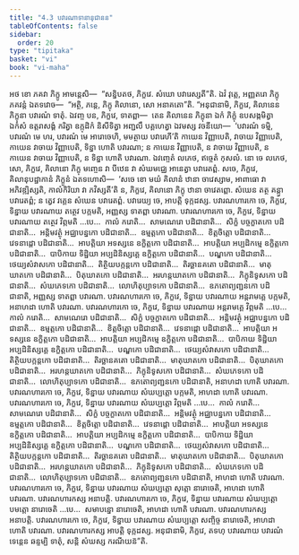 ```yaml
---
title: "4.3 បវារណាទានានុជានន"
tableOfContents: false
sidebar:
  order: 20
type: "tipitaka"
basket: "vi"
book: "vi-maha"
---
```



<DynamicBreadcrumb />

<Division number="213" book="vi-maha">

<Paragraph number="965" book="vi-maha">
អថ ខោ ភគវា ភិក្ខូ អាមន្តេសិ—  “សន្និបតថ, ភិក្ខវេ. សំឃោ បវារេស្សតី”តិ. ឯវំ វុត្តេ, អញ្ញតរោ ភិក្ខុ ភគវន្តំ ឯតទវោច—  “អត្ថិ, ភន្តេ, ភិក្ខុ គិលានោ, សោ អនាគតោ”តិ. “អនុជានាមិ, ភិក្ខវេ, គិលានេន ភិក្ខុនា បវារណំ ទាតុំ. ឯវញ្ច បន, ភិក្ខវេ, ទាតព្ពា—  តេន គិលានេន ភិក្ខុនា ឯកំ ភិក្ខុំ ឧបសង្កមិត្វា ឯកំសំ ឧត្តរាសង្គំ ករិត្វា ឧក្កុដិកំ និសីទិត្វា អញ្ជលឹ បគ្គហេត្វា ឯវមស្ស វចនីយោ—  ‘បវារណំ ទម្មិ, បវារណំ មេ ហរ, បវារណំ មេ អារោចេហិ, មមត្ថាយ បវារេហី’តិ កាយេន វិញ្ញាបេតិ, វាចាយ វិញ្ញាបេតិ, កាយេន វាចាយ វិញ្ញាបេតិ, ទិន្នា ហោតិ បវារណា; ន កាយេន វិញ្ញាបេតិ, ន វាចាយ វិញ្ញាបេតិ, ន កាយេន វាចាយ វិញ្ញាបេតិ, ន ទិន្នា ហោតិ បវារណា. ឯវញ្ចេតំ លភេថ, ឥច្ចេតំ កុសលំ. នោ ចេ លភេថ, សោ, ភិក្ខវេ, គិលានោ ភិក្ខុ មញ្ចេន វា បីឋេន វា សំឃមជ្ឈេ អានេត្វា បវារេតព្ពំ. សចេ, ភិក្ខវេ, គិលានុបដ្ឋាកានំ ភិក្ខូនំ ឯតទហោសិ—  ‘សចេ ខោ មយំ គិលានំ ឋានា ចាវេស្សាម, អាពាធោ វា អភិវឌ្ឍិស្សតិ, កាលំកិរិយា វា ភវិស្សតី’តិ ន, ភិក្ខវេ, គិលានោ ភិក្ខុ ឋានា ចាវេតព្ពោ. សំឃេន តត្ថ គន្ត្វា បវារេតព្ពំ; ន ត្វេវ វគ្គេន សំឃេន បវារេតព្ពំ. បវារេយ្យ ចេ, អាបត្តិ ទុក្កដស្ស.
</Paragraph>

<Paragraph number="966" book="vi-maha">
បវារណហារកោ ចេ, ភិក្ខវេ, ទិន្នាយ បវារណាយ តត្ថេវ បក្កមតិ, អញ្ញស្ស ទាតព្ពា បវារណា. បវារណហារកោ ចេ, ភិក្ខវេ, ទិន្នាយ បវារណាយ តត្ថេវ វិព្ភមតិ …បេ…  កាលំ ករោតិ…  សាមណេរោ បដិជានាតិ…  សិក្ខំ បច្ចក្ខាតកោ បដិជានាតិ…  អន្តិមវត្ថុំ អជ្ឈាបន្នកោ បដិជានាតិ…  ឧម្មត្តកោ បដិជានាតិ…  ខិត្តចិត្តោ បដិជានាតិ…  វេទនាដ្ដោ បដិជានាតិ…  អាបត្តិយា អទស្សនេ ឧក្ខិត្តកោ បដិជានាតិ…  អាបត្តិយា អប្បដិកម្មេ ឧក្ខិត្តកោ បដិជានាតិ…  បាបិកាយ ទិដ្ឋិយា អប្បដិនិស្សគ្គេ ឧក្ខិត្តកោ បដិជានាតិ…  បណ្ឌកោ បដិជានាតិ…  ថេយ្យសំវាសកោ បដិជានាតិ…  តិត្ថិយបក្កន្តកោ បដិជានាតិ…  តិរច្ឆានគតោ បដិជានាតិ…  មាតុឃាតកោ បដិជានាតិ…  បិតុឃាតកោ បដិជានាតិ…  អរហន្តឃាតកោ បដិជានាតិ…  ភិក្ខុនិទូសកោ បដិជានាតិ…  សំឃភេទកោ បដិជានាតិ…  លោហិតុប្បាទកោ បដិជានាតិ…  ឧភតោព្យញ្ជនកោ បដិជានាតិ, អញ្ញស្ស ទាតព្ពា បវារណា.
</Paragraph>

<Paragraph number="967" book="vi-maha">
បវារណហារកោ ចេ, ភិក្ខវេ, ទិន្នាយ បវារណាយ អន្តរាមគ្គេ បក្កមតិ, អនាហដា ហោតិ បវារណា. បវារណហារកោ ចេ, ភិក្ខវេ, ទិន្នាយ បវារណាយ អន្តរាមគ្គេ វិព្ភមតិ …បេ…  កាលំ ករោតិ…  សាមណេរោ បដិជានាតិ…  សិក្ខំ បច្ចក្ខាតកោ បដិជានាតិ…  អន្តិមវត្ថុំ អជ្ឈាបន្នកោ បដិជានាតិ…  ឧម្មត្តកោ បដិជានាតិ…  ខិត្តចិត្តោ បដិជានាតិ…  វេទនាដ្ដោ បដិជានាតិ…  អាបត្តិយា អទស្សនេ ឧក្ខិត្តកោ បដិជានាតិ…  អាបត្តិយា អប្បដិកម្មេ ឧក្ខិត្តកោ បដិជានាតិ…  បាបិកាយ ទិដ្ឋិយា អប្បដិនិស្សគ្គេ ឧក្ខិត្តកោ បដិជានាតិ…  បណ្ឌកោ បដិជានាតិ…  ថេយ្យសំវាសកោ បដិជានាតិ…  តិត្ថិយបក្កន្តកោ បដិជានាតិ…  តិរច្ឆានគតោ បដិជានាតិ…  មាតុឃាតកោ បដិជានាតិ…  បិតុឃាតកោ បដិជានាតិ…  អរហន្តឃាតកោ បដិជានាតិ…  ភិក្ខុនិទូសកោ បដិជានាតិ…  សំឃភេទកោ បដិជានាតិ…  លោហិតុប្បាទកោ បដិជានាតិ…  ឧភតោព្យញ្ជនកោ បដិជានាតិ, អនាហដា ហោតិ បវារណា.
</Paragraph>

<Paragraph number="968" book="vi-maha">
បវារណហារកោ ចេ, ភិក្ខវេ, ទិន្នាយ បវារណាយ សំឃប្បត្តោ បក្កមតិ, អាហដា ហោតិ បវារណា. បវារណហារកោ ចេ, ភិក្ខវេ, ទិន្នាយ បវារណាយ សំឃប្បត្តោ វិព្ភមតិ …បេ…  កាលំ ករោតិ…  សាមណេរោ បដិជានាតិ…  សិក្ខំ បច្ចក្ខាតកោ បដិជានាតិ…  អន្តិមវត្ថុំ អជ្ឈាបន្នកោ បដិជានាតិ…  ឧម្មត្តកោ បដិជានាតិ…  ខិត្តចិត្តោ បដិជានាតិ…  វេទនាដ្ដោ បដិជានាតិ…  អាបត្តិយា អទស្សនេ ឧក្ខិត្តកោ បដិជានាតិ…  អាបត្តិយា អប្បដិកម្មេ ឧក្ខិត្តកោ បដិជានាតិ…  បាបិកាយ ទិដ្ឋិយា អប្បដិនិស្សគ្គេ ឧក្ខិត្តកោ បដិជានាតិ…  បណ្ឌកោ បដិជានាតិ…  ថេយ្យសំវាសកោ បដិជានាតិ…  តិត្ថិយបក្កន្តកោ បដិជានាតិ…  តិរច្ឆានគតោ បដិជានាតិ…  មាតុឃាតកោ បដិជានាតិ…  បិតុឃាតកោ បដិជានាតិ…  អរហន្តឃាតកោ បដិជានាតិ…  ភិក្ខុនិទូសកោ បដិជានាតិ…  សំឃភេទកោ បដិជានាតិ…  លោហិតុប្បាទកោ បដិជានាតិ…  ឧភតោព្យញ្ជនកោ បដិជានាតិ, អាហដា ហោតិ បវារណា.
</Paragraph>

<Paragraph number="969" book="vi-maha">
បវារណហារកោ ចេ, ភិក្ខវេ, ទិន្នាយ បវារណាយ សំឃប្បត្តោ សុត្តោ នារោចេតិ, អាហដា ហោតិ បវារណា. បវារណហារកស្ស អនាបត្តិ. បវារណហារកោ ចេ, ភិក្ខវេ, ទិន្នាយ បវារណាយ សំឃប្បត្តោ បមត្តោ នារោចេតិ …បេ…  សមាបន្នោ នារោចេតិ, អាហដា ហោតិ បវារណា. បវារណហារកស្ស អនាបត្តិ.
</Paragraph>

<Paragraph number="970" book="vi-maha">
បវារណហារកោ ចេ, ភិក្ខវេ, ទិន្នាយ បវារណាយ សំឃប្បត្តោ សញ្ចិច្ច នារោចេតិ, អាហដា ហោតិ បវារណា. បវារណហារកស្ស អាបត្តិ ទុក្កដស្ស. អនុជានាមិ, ភិក្ខវេ, តទហុ បវារណាយ បវារណំ ទេន្តេន ឆន្ទម្បិ ទាតុំ, សន្តិ សំឃស្ស ករណីយន៑”តិ.
</Paragraph>
</Division>